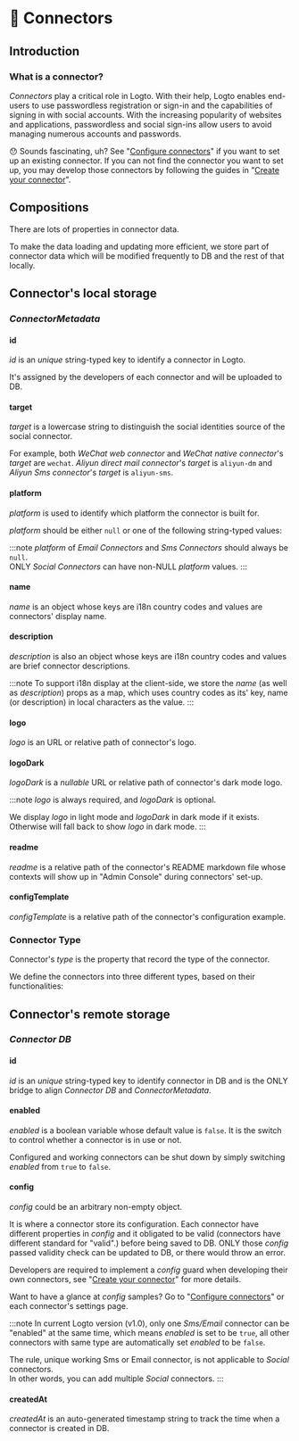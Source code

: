 
# 🔌 Connectors

## Introduction

### What is a connector?

_Connectors_ play a critical role in Logto. With their help, Logto enables end-users to use passwordless registration or sign-in and the capabilities of signing in with social accounts. With the increasing popularity of websites and applications, passwordless and social sign-ins allow users to avoid managing numerous accounts and passwords.

:hushed: Sounds fascinating, uh? See "[Configure connectors](../../recipes/configure-connectors/README.md)" if you want to set up an existing connector. If you can not find the connector you want to set up, you may develop those connectors by following the guides in "[Create your connector](../../recipes/create-your-connector/README.md)".

## Compositions

There are lots of properties in connector data.

To make the data loading and updating more efficient, we store part of connector data which will be modified frequently to DB and the rest of that locally.

<ConnectorStorageIntro />

## Connector's local storage

### _ConnectorMetadata_

#### id

_id_ is an _unique_ string-typed key to identify a connector in Logto.

It's assigned by the developers of each connector and will be uploaded to DB.

#### target

_target_ is a lowercase string to distinguish the social identities source of the social connector.

For example, both _WeChat web connector_ and _WeChat native connector_'s _target_ are `wechat`. _Aliyun direct mail connector_'s _target_ is `aliyun-dm` and _Aliyun Sms connector_'s _target_ is `aliyun-sms`.

#### platform

_platform_ is used to identify which platform the connector is built for.

_platform_ should be either `null` or one of the following string-typed values:

<ConnectorPlatformIntro />

:::note
_platform_ of _Email Connectors_ and _Sms Connectors_ should always be `null`.<br/>
ONLY _Social Connectors_ can have non-NULL _platform_ values.
:::

#### name

_name_ is an object whose keys are i18n country codes and values are connectors' display name.

#### description

_description_ is also an object whose keys are i18n country codes and values are brief connector descriptions.

:::note
To support i18n display at the client-side, we store the _name_ (as well as _description_) props as a map, which uses country codes as its' key, name (or description) in local characters as the value.
:::

#### logo

_logo_ is an URL or relative path of connector's logo.

#### logoDark

_logoDark_ is a _nullable_ URL or relative path of connector's dark mode logo.

:::note
_logo_ is always required, and _logoDark_ is optional.

We display _logo_ in light mode and _logoDark_ in dark mode if it exists. Otherwise will fall back to show _logo_ in dark mode.
:::

#### readme

_readme_ is a relative path of the connector's README markdown file whose contexts will show up in "Admin Console" during connectors' set-up.

#### configTemplate

_configTemplate_ is a relative path of the connector's configuration example.

### Connector Type

Connector's _type_ is the property that record the type of the connector.

We define the connectors into three different types, based on their functionalities:

<ConnectorTypeIntro />

## Connector's remote storage

### _Connector DB_

#### id

_id_ is an _unique_ string-typed key to identify connector in DB and is the ONLY bridge to align _Connector DB_ and _ConnectorMetadata_.

#### enabled

_enabled_ is a boolean variable whose default value is `false`. It is the switch to control whether a connector is in use or not.

Configured and working connectors can be shut down by simply switching _enabled_ from `true` to `false`.

#### config

_config_ could be an arbitrary non-empty object.

It is where a connector store its configuration. Each connector have different properties in _config_ and it obligated to be valid (connectors have different standard for "valid".) before being saved to DB. ONLY those _config_ passed validity check can be updated to DB, or there would throw an error.

Developers are required to implement a _config_ guard when developing their own connectors, see "[Create your connector](../../recipes/create-your-connector/README.md)" for more details.

Want to have a glance at _config_ samples? Go to "[Configure connectors](../../recipes/configure-connectors/README.md)" or each connector's settings page.

:::note
In current Logto version (v1.0), only one _Sms/Email_ connector can be "enabled" at the same time, which means _enabled_ is set to be `true`, all other connectors with same type are automatically set _enabled_ to be `false`.

The rule, unique working Sms or Email connector, is not applicable to _Social_ connectors.<br/>
In other words, you can add multiple _Social_ connectors.
:::

#### createdAt

_createdAt_ is an auto-generated timestamp string to track the time when a connector is created in DB.
